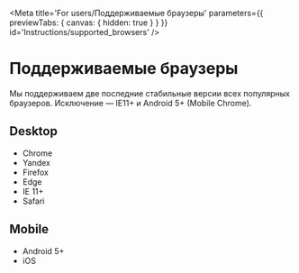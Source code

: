 
<Meta
    title='For users/Поддерживаемые браузеры'
    parameters={{ previewTabs: { canvas: { hidden: true } } }}
    id='Instructions/supported_browsers'
/>

# Поддерживаемые браузеры

Мы поддерживаем две последние стабильные версии всех популярных браузеров. Исключение — IE11+ и Android 5+ (Mobile Chrome).

## Desktop

-   Chrome
-   Yandex
-   Firefox
-   Edge
-   IE 11+
-   Safari

## Mobile

-   Android 5+
-   iOS

